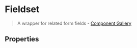 

<Meta
  title="Forms/Fieldset"
  component={Fieldset}
/>


# Fieldset

> A wrapper for related form fields - [Component Gallery](https://component.gallery/components/fieldset/)

## Properties

<ArgsTable />